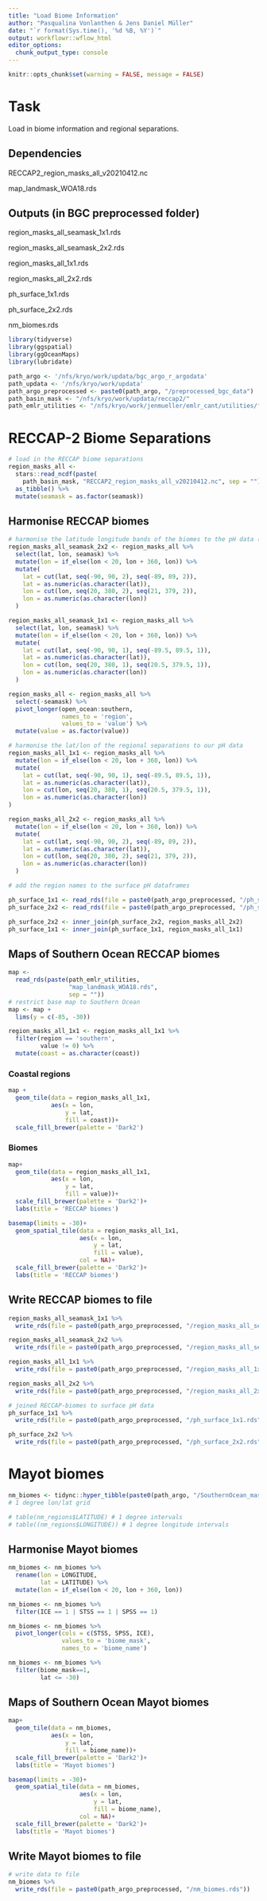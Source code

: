 ```yaml
---
title: "Load Biome Information"
author: "Pasqualina Vonlanthen & Jens Daniel Müller"
date: "`r format(Sys.time(), '%d %B, %Y')`"
output: workflowr::wflow_html
editor_options:
  chunk_output_type: console
---
```



```r

knitr::opts_chunk$set(warning = FALSE, message = FALSE)

```

# Task 

Load in biome information and regional separations.

Dependencies
------------
RECCAP2_region_masks_all_v20210412.nc

map_landmask_WOA18.rds

Outputs (in BGC preprocessed folder)
-------

region_masks_all_seamask_1x1.rds

region_masks_all_seamask_2x2.rds

region_masks_all_1x1.rds

region_masks_all_2x2.rds

ph_surface_1x1.rds

ph_surface_2x2.rds

nm_biomes.rds

```r

library(tidyverse)
library(ggspatial)
library(ggOceanMaps)
library(lubridate)

```


```r

path_argo <- '/nfs/kryo/work/updata/bgc_argo_r_argodata'
path_updata <- '/nfs/kryo/work/updata'
path_argo_preprocessed <- paste0(path_argo, "/preprocessed_bgc_data")
path_basin_mask <- "/nfs/kryo/work/updata/reccap2/"
path_emlr_utilities <- "/nfs/kryo/work/jenmueller/emlr_cant/utilities/files/"

```

# RECCAP-2 Biome Separations 

```r
# load in the RECCAP biome separations 
region_masks_all <-
  stars::read_ncdf(paste(
    path_basin_mask, "RECCAP2_region_masks_all_v20210412.nc", sep = "")) %>%
  as_tibble() %>% 
  mutate(seamask = as.factor(seamask))

```

## Harmonise RECCAP biomes

```r

# harmonise the latitude longitude bands of the biomes to the pH data (2x2 grid)
region_masks_all_seamask_2x2 <- region_masks_all %>% 
  select(lat, lon, seamask) %>% 
  mutate(lon = if_else(lon < 20, lon + 360, lon)) %>% 
  mutate(
    lat = cut(lat, seq(-90, 90, 2), seq(-89, 89, 2)),
    lat = as.numeric(as.character(lat)),
    lon = cut(lon, seq(20, 380, 2), seq(21, 379, 2)),
    lon = as.numeric(as.character(lon))
  )

region_masks_all_seamask_1x1 <- region_masks_all %>% 
  select(lat, lon, seamask) %>% 
  mutate(lon = if_else(lon < 20, lon + 360, lon)) %>% 
  mutate(
    lat = cut(lat, seq(-90, 90, 1), seq(-89.5, 89.5, 1)),
    lat = as.numeric(as.character(lat)),
    lon = cut(lon, seq(20, 380, 1), seq(20.5, 379.5, 1)),
    lon = as.numeric(as.character(lon))
  )

region_masks_all <- region_masks_all %>% 
  select(-seamask) %>% 
  pivot_longer(open_ocean:southern, 
               names_to = 'region',
               values_to = 'value') %>% 
  mutate(value = as.factor(value))

# harmonise the lat/lon of the regional separations to our pH data 
region_masks_all_1x1 <- region_masks_all %>% 
  mutate(lon = if_else(lon < 20, lon + 360, lon)) %>% 
  mutate(
    lat = cut(lat, seq(-90, 90, 1), seq(-89.5, 89.5, 1)), 
    lat = as.numeric(as.character(lat)),
    lon = cut(lon, seq(20, 380, 1), seq(20.5, 379.5, 1)), 
    lon = as.numeric(as.character(lon))
)

region_masks_all_2x2 <- region_masks_all %>% 
  mutate(lon = if_else(lon < 20, lon + 360, lon)) %>% 
  mutate(
    lat = cut(lat, seq(-90, 90, 2), seq(-89, 89, 2)),
    lat = as.numeric(as.character(lat)),
    lon = cut(lon, seq(20, 380, 2), seq(21, 379, 2)),
    lon = as.numeric(as.character(lon))
  )

# add the region names to the surface pH dataframes

ph_surface_1x1 <- read_rds(file = paste0(path_argo_preprocessed, "/ph_surface_1x1.rds"))
ph_surface_2x2 <- read_rds(file = paste0(path_argo_preprocessed, "/ph_surface_2x2.rds"))

ph_surface_2x2 <- inner_join(ph_surface_2x2, region_masks_all_2x2)
ph_surface_1x1 <- inner_join(ph_surface_1x1, region_masks_all_1x1)

```

## Maps of Southern Ocean RECCAP biomes 

```r

map <-
  read_rds(paste(path_emlr_utilities,
                 "map_landmask_WOA18.rds",
                 sep = ""))
# restrict base map to Southern Ocean
map <- map +
  lims(y = c(-85, -30))

region_masks_all_1x1 <- region_masks_all_1x1 %>%
  filter(region == 'southern',
         value != 0) %>%
  mutate(coast = as.character(coast))

```

### Coastal regions 
```r

map +
  geom_tile(data = region_masks_all_1x1,
            aes(x = lon,
                y = lat,
                fill = coast))+
  scale_fill_brewer(palette = 'Dark2')

```

### Biomes 
```r

map+
  geom_tile(data = region_masks_all_1x1,
            aes(x = lon,
                y = lat,
                fill = value))+
  scale_fill_brewer(palette = 'Dark2')+
  labs(title = 'RECCAP biomes')

```

```r

basemap(limits = -30)+
  geom_spatial_tile(data = region_masks_all_1x1,
                    aes(x = lon,
                        y = lat,
                        fill = value),
                    col = NA)+
  scale_fill_brewer(palette = 'Dark2')+
  labs(title = 'RECCAP biomes')

```


## Write RECCAP biomes to file
```r

region_masks_all_seamask_1x1 %>% 
  write_rds(file = paste0(path_argo_preprocessed, "/region_masks_all_seamask_1x1.rds"))

region_masks_all_seamask_2x2 %>% 
  write_rds(file = paste0(path_argo_preprocessed, "/region_masks_all_seamask_2x2.rds"))

region_masks_all_1x1 %>% 
  write_rds(file = paste0(path_argo_preprocessed, "/region_masks_all_1x1.rds"))

region_masks_all_2x2 %>% 
  write_rds(file = paste0(path_argo_preprocessed, "/region_masks_all_2x2.rds"))

# joined RECCAP-biomes to surface pH data 
ph_surface_1x1 %>% 
  write_rds(file = paste0(path_argo_preprocessed, "/ph_surface_1x1.rds"))

ph_surface_2x2 %>% 
  write_rds(file = paste0(path_argo_preprocessed, "/ph_surface_2x2.rds"))

```

# Mayot biomes 

```r

nm_biomes <- tidync::hyper_tibble(paste0(path_argo, "/SouthernOcean_mask_NM.nc"))
# 1 degree lon/lat grid

# table(nm_regions$LATITUDE) # 1 degree intervals
# table((nm_regions$LONGITUDE)) # 1 degree longitude intervals

```

## Harmonise Mayot biomes
```r

nm_biomes <- nm_biomes %>% 
  rename(lon = LONGITUDE,
         lat = LATITUDE) %>% 
  mutate(lon = if_else(lon < 20, lon + 360, lon))

nm_biomes <- nm_biomes %>% 
  filter(ICE == 1 | STSS == 1 | SPSS == 1)

nm_biomes <- nm_biomes %>% 
  pivot_longer(cols = c(STSS, SPSS, ICE),
               values_to = 'biome_mask',
               names_to = 'biome_name')

nm_biomes <- nm_biomes %>% 
  filter(biome_mask==1,
         lat <= -30)

```

## Maps of Southern Ocean Mayot biomes

```r

map+
  geom_tile(data = nm_biomes,
            aes(x = lon,
                y = lat,
                fill = biome_name))+
  scale_fill_brewer(palette = 'Dark2')+
  labs(title = 'Mayot biomes')

```

```r

basemap(limits = -30)+
  geom_spatial_tile(data = nm_biomes,
                    aes(x = lon, 
                        y = lat, 
                        fill = biome_name),
                    col = NA)+
  scale_fill_brewer(palette = 'Dark2')+
  labs(title = 'Mayot biomes')

```


## Write Mayot biomes to file
```r

# write data to file 
nm_biomes %>% 
  write_rds(file = paste0(path_argo_preprocessed, "/nm_biomes.rds"))

```


